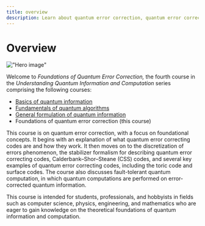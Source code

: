 ```yaml
---
title: overview
description: Learn about quantum error correction, quantum error correcting codes, and fault-tolerant quantum computation.
---
```


# Overview

!["Hero image"](/learning/images/courses/foundations-of-quantum-error-correction/hero.svg)

Welcome to *Foundations of Quantum Error Correction,* the fourth course in the *Understanding Quantum Information and Computation* series comprising the following courses:

- [Basics of quantum information](/learning/courses/basics-of-quantum-information/index)
- [Fundamentals of quantum algorithms](/learning/courses/fundamentals-of-quantum-algorithms/index)
- [General formulation of quantum information](/learning/courses/general-formulation-of-quantum-information/index)
- Foundations of quantum error correction (this course)

This course is on quantum error correction, with a focus on foundational concepts. 
It begins with an explanation of what quantum error correcting codes are and how they work. 
It then moves on to the discretization of errors phenomenon, the stabilizer formalism for 
describing quantum error correcting codes, Calderbank–Shor–Steane (CSS) codes, and several 
key examples of quantum error correcting codes, including the toric code and surface codes. 
The course also discusses fault-tolerant quantum computation, in which quantum computations 
are performed on error-corrected quantum information.

This course is intended for students, professionals, and hobbyists in fields such as computer science, physics, 
engineering, and mathematics who are eager to gain knowledge on the theoretical foundations of quantum information 
and computation.
